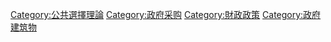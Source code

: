 [[Category:公共選擇理論|Category:公共選擇理論]]
[[Category:政府采购|Category:政府采购]]
[[Category:財政政策|Category:財政政策]]
[[Category:政府建筑物|Category:政府建筑物]]